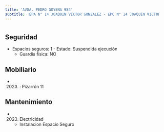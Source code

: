 ```yaml
---
title: 'AVDA. PEDRO GOYENA 984'
subtitle: 'EPA N° 14 JOAQUIN VICTOR GONZALEZ - EPC N° 14 JOAQUIN VICTOR GONZALEZ - JINE(EPCJS 14/08°) TRANVIA DE CABALLITO'
---
```


#


## Seguridad

*  Espacios seguros: 1 - Estado: Suspendida ejecución 
    + Guardia física: NO





## Mobiliario

*  (2023) : Pizarrón 11 





## Mantenimiento

*  (2023) Electricidad 
    + Instalacion Espacio Seguro



